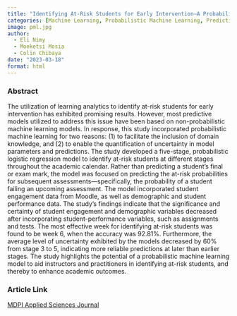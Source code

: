 ```yaml
---
title: "Identifying At-Risk Students for Early Intervention—A Probabilistic Machine Learning Approach"
categories: [Machine Learning, Probabilistic Machine Learning, Predictive Analytics, At-risk Students, Early Intervention]
image: pml.jpg
author:
  - Eli Nimy
  - Moeketsi Mosia
  - Colin Chibaya
date: "2023-03-18"
format: html
---
```


### Abstract

The utilization of learning analytics to identify at-risk students for early intervention has exhibited promising results. However, most predictive models utilized to address this issue have been based on non-probabilistic machine learning models. In response, this study incorporated probabilistic machine learning for two reasons: (1) to facilitate the inclusion of domain knowledge, and (2) to enable the quantification of uncertainty in model parameters and predictions. The study developed a five-stage, probabilistic logistic regression model to identify at-risk students at different stages throughout the academic calendar. Rather than predicting a student’s final or exam mark, the model was focused on predicting the at-risk probabilities for subsequent assessments—specifically, the probability of a student failing an upcoming assessment. The model incorporated student engagement data from Moodle, as well as demographic and student performance data. The study’s findings indicate that the significance and certainty of student engagement and demographic variables decreased after incorporating student-performance variables, such as assignments and tests. The most effective week for identifying at-risk students was found to be week 6, when the accuracy was 92.81%. Furthermore, the average level of uncertainty exhibited by the models decreased by 60% from stage 3 to 5, indicating more reliable predictions at later than earlier stages. The study highlights the potential of a probabilistic machine learning model to aid instructors and practitioners in identifying at-risk students, and thereby to enhance academic outcomes.

### Article Link

[MDPI Applied Sciences Journal](https://www.mdpi.com/2076-3417/13/6/3869)
